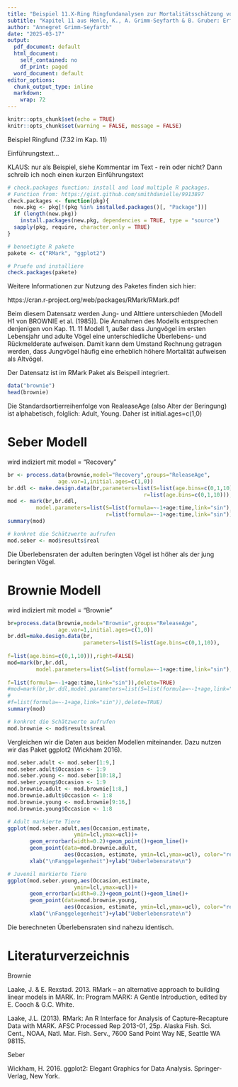 ---
title: "Beispiel 11.X-Ring Ringfundanalysen zur Mortalitätsschätzung von juvenilen und adulten Stockenten (Anas platyrhynchos) "
subtitle: "Kapitel 11 aus Henle, K., A. Grimm-Seyfarth & B. Gruber: Erfassung und Analyse von Tierpopulationen. Ulmer Verlag"
author: "Annegret Grimm-Seyfarth"
date: "2025-03-17"
output:
  pdf_document: default
  html_document:
    self_contained: no
    df_print: paged
  word_document: default
editor_options:
  chunk_output_type: inline
  markdown:
    wrap: 72
---

```{r setup, include=FALSE}
knitr::opts_chunk$set(echo = TRUE)
knitr::opts_chunk$set(warning = FALSE, message = FALSE) 
```

Beispiel Ringfund (7.32 im Kap. 11)

Einführungstext...

KLAUS: nur als Beispiel, siehe Kommentar im Text - rein oder nicht? Dann schreib ich noch einen kurzen Einführungstext

```{r}
# check.packages function: install and load multiple R packages.
# Function from: https://gist.github.com/smithdanielle/9913897
check.packages <- function(pkg){
  new.pkg <- pkg[!(pkg %in% installed.packages()[, "Package"])]
  if (length(new.pkg)) 
    install.packages(new.pkg, dependencies = TRUE, type = "source")
  sapply(pkg, require, character.only = TRUE)
}

# benoetigte R pakete
pakete <- c("RMark", "ggplot2")

# Pruefe und installiere
check.packages(pakete)
```

Weitere Informationen zur Nutzung des Paketes finden sich hier:

https://cran.r-project.org/web/packages/RMark/RMark.pdf

Beim diesem Datensatz werden Jung- und Alttiere unterschieden [Modell H1 von BROWNIE et al. (1985)]. Die Annahmen des Modells entsprechen denjenigen von Kap. 11. 11 Modell 1, außer dass Jungvögel im ersten Lebensjahr und adulte Vögel eine unterschiedliche Überlebens- und Rückmelderate aufweisen. Damit kann dem Umstand Rechnung getragen werden, dass Jungvögel häufig eine erheblich höhere Mortalität aufweisen als Altvögel.

Der Datensatz ist im RMark Paket als Beispeil integriert.

```{r}
data("brownie")
head(brownie)
```

Die Standardsortierreihenfolge von RealeaseAge (also Alter der Beringung) ist alphabetisch, folglich: Adult, Young. Daher ist initial.ages=c(1,0)

# Seber Modell
wird indiziert mit model = "Recovery"

```{r}
br <- process.data(brownie,model="Recovery",groups="ReleaseAge",
                age.var=1,initial.ages=c(1,0))
br.ddl <- make.design.data(br,parameters=list(S=list(age.bins=c(0,1,10)),
                                           r=list(age.bins=c(0,1,10))),right=FALSE)
mod <- mark(br,br.ddl,
         model.parameters=list(S=list(formula=~-1+age:time,link="sin"),
                               r=list(formula=~-1+age:time,link="sin")),delete=TRUE)
summary(mod)

# konkret die Schätzwerte aufrufen
mod.seber <- mod$results$real
```
Die Überlebensraten der adulten beringten Vögel ist höher als der jung beringten Vögel.

# Brownie Modell
wird indiziert mit model = "Brownie"

```{r}
br=process.data(brownie,model="Brownie",groups="ReleaseAge",
                age.var=1,initial.ages=c(1,0))
br.ddl=make.design.data(br,
                        parameters=list(S=list(age.bins=c(0,1,10)),
                                        
f=list(age.bins=c(0,1,10))),right=FALSE)
mod=mark(br,br.ddl,
         model.parameters=list(S=list(formula=~-1+age:time,link="sin"),
                               
f=list(formula=~-1+age:time,link="sin")),delete=TRUE)
#mod=mark(br,br.ddl,model.parameters=list(S=list(formula=~-1+age,link="sin"),
#                                         
#f=list(formula=~-1+age,link="sin")),delete=TRUE)
summary(mod)

# konkret die Schätzwerte aufrufen
mod.brownie <- mod$results$real
```

Vergleichen wir die Daten aus beiden Modellen miteinander. Dazu nutzen wir das Paket ggplot2 (Wickham 2016).

```{r}
mod.seber.adult <- mod.seber[1:9,]
mod.seber.adult$Occasion <- 1:9
mod.seber.young <- mod.seber[10:18,]
mod.seber.young$Occasion <- 1:9
mod.brownie.adult <- mod.brownie[1:8,]
mod.brownie.adult$Occasion <- 1:8
mod.brownie.young <- mod.brownie[9:16,]
mod.brownie.young$Occasion <- 1:8

# Adult markierte Tiere
ggplot(mod.seber.adult,aes(Occasion,estimate,
                     ymin=lcl,ymax=ucl))+
       geom_errorbar(width=0.2)+geom_point()+geom_line()+
       geom_point(data=mod.brownie.adult, 
                  aes(Occasion, estimate, ymin=lcl,ymax=ucl), color="red") +
       xlab("\nFanggelegenheit")+ylab("Ueberlebensrate\n") 

# Juvenil markierte Tiere
ggplot(mod.seber.young,aes(Occasion,estimate,
                     ymin=lcl,ymax=ucl))+
       geom_errorbar(width=0.2)+geom_point()+geom_line()+
       geom_point(data=mod.brownie.young, 
                  aes(Occasion, estimate, ymin=lcl,ymax=ucl), color="red") +
       xlab("\nFanggelegenheit")+ylab("Ueberlebensrate\n") 

```
Die berechneten Überlebensraten sind nahezu identisch. 




# Literaturverzeichnis

Brownie

Laake, J. & E. Rexstad. 2013. RMark – an alternative approach to building linear models in MARK. In: Program MARK: A Gentle Introduction, edited by E. Cooch & G.C. White. 

Laake, J.L. (2013). RMark: An R Interface for Analysis of Capture-Recapture Data with MARK. AFSC Processed Rep 2013-01, 25p. Alaska Fish. Sci. Cent., NOAA, Natl. Mar. Fish. Serv., 7600 Sand Point Way NE, Seattle WA 98115.

Seber

Wickham, H. 2016. ggplot2: Elegant Graphics for Data Analysis. Springer-Verlag, New York.